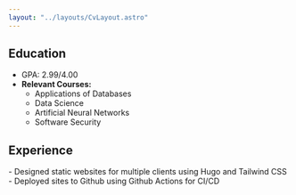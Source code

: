 ```yaml
---
layout: "../layouts/CvLayout.astro"
---
```



## Education

<div
  class="my-2.5 py-1.5">

<CvEntry
  title="BS, Computer Science"
  startDate="2017-08-22"
  endDate="2021-05-09"
  employer="University of Mary Washington"
  location="Fredericksburg, VA">
  - GPA: 2.99/4.00 
  - **Relevant Courses:** 
    - Applications of Databases 
    - Data Science 
    - Artificial Neural Networks 
    - Software Security
</CvEntry>
<CvEntry
    title="Advanced Diploma"
    startDate="2013-08-18"
    endDate="2017-06-03"
    employer="Western Albemarle High School"
    location="Crozet, VA"/>
 
</div>

## Experience

<CvEntry title="Web Developer" startDate="2022-01-28" employer="Freelance" location="Remote">
-   Designed static websites for multiple clients using Hugo and Tailwind CSS
-   Deployed sites to Github using Github Actions for CI/CD
</CvEntry>